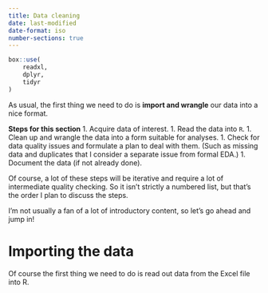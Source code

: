 ```yaml
---
title: Data cleaning
date: last-modified
date-format: iso
number-sections: true
---
```


```r
box::use(
	readxl,
	dplyr,
	tidyr
)
```


As usual, the first thing we need to do is **import and wrangle** our data
into a nice format.

**Steps for this section**
1. Acquire data of interest.
1. Read the data into `R`.
1. Clean up and wrangle the data into a form suitable for analyses.
1. Check for data quality issues and formulate a plan to deal with them. (Such
as missing data and duplicates that I consider a separate issue from formal
EDA.)
1. Document the data (if not already done).

Of course, a lot of these steps will be iterative and require a lot of
intermediate quality checking. So it isn't strictly a numbered list, but
that's the order I plan to discuss the steps.


I'm not usually a fan of a lot of introductory content, so let's go ahead
and jump in!

# Importing the data

Of course the first thing we need to do is read out data from the Excel file
into R.
